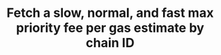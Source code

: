 ---
title: 'Fetch a slow, normal, and fast max priority fee per gas estimate by chain ID'
openapi: 'GET /instruction/estimate/max_prority_fee_per_gas/{chainId}'
---